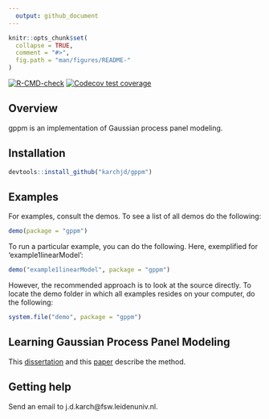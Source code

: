 ```yaml
---
  output: github_document
---
```


  <!-- README.md is generated from README.Rmd. Please edit that file -->

```r
knitr::opts_chunk$set(
  collapse = TRUE,
  comment = "#>",
  fig.path = "man/figures/README-"
)
```


  <!-- badges: start -->
  [![R-CMD-check](https://github.com/karchjd/gppm/actions/workflows/R-CMD-check.yaml/badge.svg)](https://github.com/karchjd/gppm/actions/workflows/R-CMD-check.yaml)
  [![Codecov test coverage](https://codecov.io/gh/karchjd/gppm/graph/badge.svg)](https://app.codecov.io/gh/karchjd/gppm)
  <!-- badges: end -->

## Overview

gppm is an implementation of Gaussian process panel modeling.

## Installation

```r
devtools::install_github("karchjd/gppm")
```

## Examples

For examples, consult the demos. To see a list of all demos do the following:
```r
demo(package = "gppm")
```

To run a particular example, you can do the following. Here, exemplified for 'example1linearModel':
```r
demo("example1linearModel", package = "gppm")
```

However, the recommended approach is to look at the source directly. To locate the demo folder in which all examples resides on your computer, do the following:
```r
system.file("demo", package = "gppm")
```

## Learning Gaussian Process Panel Modeling

This [dissertation][diss] and this [paper][pap] describe the method.

## Getting help

Send an email to j.d.karch@fsw.leidenuniv.nl.

[diss]: https://edoc.hu-berlin.de/handle/18452/18293
[pap]: https://www.frontiersin.org/journals/psychology/articles/10.3389/fpsyg.2020.00351/full
